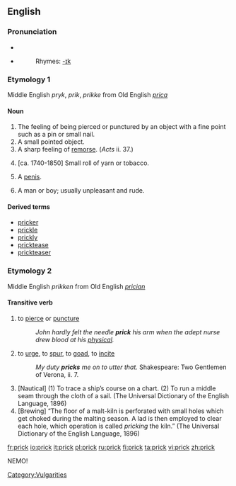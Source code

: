 ==English==

===Pronunciation===
* {{IPA|/prɪk/}}
* {{SAMPA|/prIk/}}
*:Rhymes: [[Rhymes:English:-ɪk|-ɪk]]

===Etymology 1===
Middle English ''pryk'', ''prik'', ''prikke'' from Old English ''[[prica]]''

====Noun====
{{en-noun}}

# The feeling of being pierced or punctured by an object with a fine point such as a pin or small nail.
# A small pointed object.
# A sharp feeling of [[remorse]]. (''Acts'' ii. 37.)
# {{context|nautical|obsolete}} [ca. 1740-1850] Small roll of yarn or tobacco.
# {{slang}} A [[penis]].
# {{context|US|and|UK|slang|pejorative}} A man or boy; usually unpleasant and rude.

====Derived terms====
*[[pricker]]
*[[prickle]]
*[[prickly]]
*[[pricktease]]
*[[prickteaser]]

===Etymology 2===
Middle English ''prikken'' from Old English ''[[prician]]''

====Transitive verb====
{{rfc-trverb|Transitive verb}}
{{en-verb}}

# to [[pierce]] or [[puncture]]
#: ''John hardly felt the needle '''prick''' his arm when the adept nurse drew blood at his [[physical]].''
# to [[urge]], to [[spur]], to [[goad]], to [[incite]]
#: ''My duty '''pricks''' me on to utter that.'' Shakespeare: Two Gentlemen of Verona, ii. 7.
# [Nautical] (1) To trace a ship’s course on a chart. (2) To run a middle seam through the cloth of a sail. (The Universal Dictionary of the English Language, 1896)
# [Brewing] “The floor of a malt-kiln is perforated with small holes which get choked during the malting season. A lad is then employed to clear each hole, which operation is called ''pricking'' the kiln.” (The Universal Dictionary of the English Language, 1896)

[[Category:Vulgarities]]

[[fr:prick]]
[[io:prick]]
[[it:prick]]
[[pl:prick]]
[[ru:prick]]
[[fi:prick]]
[[ta:prick]]
[[vi:prick]]
[[zh:prick]]


NEMO!